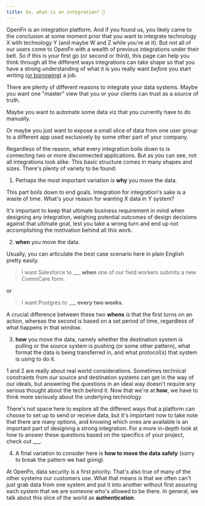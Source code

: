```yaml
---
title: So, what is an integration? 🤔
---
```



OpenFn is an integration platform. And if you found us, you likely came to the
conclusion at some moment prior that you want to integrate technology X with
technology Y (and maybe W and Z while you're at it). But not all of our users
come to OpenFn with a wealth of previous integrations under their belt. So if
this is your first go (or second or third), this page can help you think through
all the different ways integrations can take shape so that you have a strong
understanding of what it is you really want _before_ you start writing
[(or borrowing)](https://docs.openfn.org/library) a job.

There are plenty of different reasons to integrate your data systems. Maybe you
want one "master" view that you or your clients can trust as a source of truth.

<div>
  <Graph_Master_View />
</div>

Maybe you want to automate some data viz that you currently have to do manually.

<div>
  <Graph_Data_Viz_Flow />
</div>

Or maybe you just want to expose a small slice of data from one user group to a
different app used exclusively by some other part of your company.

Regardless of the reason, what every integration boils down to is connecting two
or more disconnected applications. But as you can see, not all integrations look
alike. This basic structure comes in many shapes and sizes. There's plenty of
variety to be found:

1. Perhaps the most important variation is **why** you move the data.

This part boils down to end goals. Integration for integration's sake is a waste
of time. What's your reason for wanting X data in Y system?

It's important to keep that ultimate business requirement in mind when designing
any integration, weighing potential outcomes of design decisions against that
ultimate goal, lest you take a wrong turn and end up not accomplishing the
motivation behind all this work.

2. **when** you move the data.

Usually, you can articulate the best case scenario here in plain English pretty
easily.

> I want Salesforce to \_\_\_ **when** one of our field workers submits a new
> CommCare form.

<div>
  <Graph_CommCaretoSF />
</div>

or

> I want Postgres to \_\_\_ **every two weeks.**

A crucial difference between these two **whens** is that the first turns on an
action, whereas the second is based on a set period of time, regardless of what
happens in that window.

3. **how** you move the data, namely whether the destination system is pulling
   or the source system is pushing (or some other pattern), what format the data
   is being transferred in, and what protocol(s) that system is using to do it.

1 and 2 are really about real world considerations. Sometimes technical
constraints from our source and destination systems can get in the way of our
ideals, but answering the questions in an ideal way doesn't require any serious
thought about the tech behind it. Now that we're at **how**, we have to think
more seriously about the underlying technology.

There's not space here to explore all the different ways that a platform can
choose to set up to send or receive data, but it's important now to take note
that there are many options, and knowing which ones are available is an
important part of designing a strong integration. For a more in-depth look at
how to answer these questions based on the specifics of your project, check out
\_\_\_.

4. A final variation to consider here is **how to move the data safely** (sorry
   to break the pattern we had going).

At OpenFn, data security is a first priority. That's also true of many of the
other systems our customers use. What that means is that we often can't just
grab data from one system and put it into another without first assuring each
system that we are someone who's allowed to be there. In general, we talk about
this slice of the world as **authentication**.
